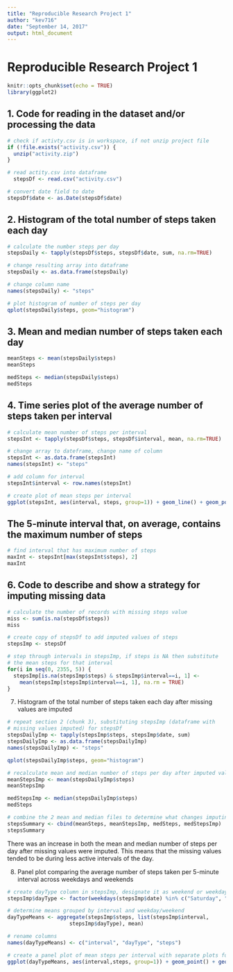 ```yaml
---
title: "Reproducible Research Project 1"
author: "kev716"
date: "September 14, 2017"
output: html_document
---
```


# Reproducible Research Project 1

```r
knitr::opts_chunk$set(echo = TRUE)
library(ggplot2)
```

## 1. Code for reading in the dataset and/or processing the data

```r

# check if activty.csv is in workspace, if not unzip project file
if (!file.exists("activity.csv")) {
  unzip("activity.zip")
}

# read actity.csv into dataframe
  stepsDf <- read.csv("activity.csv")

# convert date field to date
stepsDf$date <- as.Date(stepsDf$date)
```

## 2. Histogram of the total number of steps taken each day

```r
# calculate the number steps per day
stepsDaily <- tapply(stepsDf$steps, stepsDf$date, sum, na.rm=TRUE)

# change resulting array into dataframe
stepsDaily <- as.data.frame(stepsDaily)

# change column name
names(stepsDaily) <- "steps"

# plot histogram of number of steps per day
qplot(stepsDaily$steps, geom="histogram")
```

## 3. Mean and median number of steps taken each day

```r

meanSteps <- mean(stepsDaily$steps)
meanSteps

medSteps <- median(stepsDaily$steps)
medSteps
```

## 4. Time series plot of the average number of steps taken per interval

```r

# calculate mean number of steps per interval
stepsInt <- tapply(stepsDf$steps, stepsDf$interval, mean, na.rm=TRUE)

# change array to dateframe, change name of column
stepsInt <- as.data.frame(stepsInt)
names(stepsInt) <- "steps"

# add column for interval
stepsInt$interval <- row.names(stepsInt)

# create plot of mean steps per interval
ggplot(stepsInt, aes(interval, steps, group=1)) + geom_line() + geom_point()
```

## The 5-minute interval that, on average, contains the maximum number of steps

```r

# find interval that has maximum number of steps
maxInt <- stepsInt[max(stepsInt$steps), 2]
maxInt
```

## 6. Code to describe and show a strategy for imputing missing data

```r
# calculate the number of records with missing steps value
miss <- sum(is.na(stepsDf$steps))
miss

# create copy of stepsDf to add imputed values of steps
stepsImp <- stepsDf

# step through intervals in stepsImp, if steps is NA then substitute 
# the mean steps for that interval
for(i in seq(0, 2355, 5)) {
  stepsImp[is.na(stepsImp$steps) & stepsImp$interval==i, 1] <-
    mean(stepsImp[stepsImp$interval==i, 1], na.rm = TRUE)
}
```

7. Histogram of the total number of steps taken each day after missing values are imputed

```r
# repeat section 2 (chunk 3), substituting stepsImp (dataframe with 
# missing values imputed) for stepsDf
stepsDailyImp <- tapply(stepsImp$steps, stepsImp$date, sum)
stepsDailyImp <- as.data.frame(stepsDailyImp)
names(stepsDailyImp) <- "steps"

qplot(stepsDailyImp$steps, geom="histogram")
```

```r
# recalculate mean and median number of steps per day after imputed values are added
meanStepsImp <- mean(stepsDailyImp$steps)
meanStepsImp

medStepsImp <- median(stepsDailyImp$steps)
medSteps

# combine the 2 mean and median files to determine what changes imputing missing values made
stepsSummary <- cbind(meanSteps, meanStepsImp, medSteps, medStepsImp)
stepsSummary
```

There was an increase in both the mean and median number of steps per day after missing values were imputed. This means that the missing values tended to be during less active intervals of the day.

8. Panel plot comparing the average number of steps taken per 5-minute interval across weekdays and weekends

```r
# create dayType column in stepsImp, designate it as weekend or weekday based on the date
stepsImp$dayType <- factor(weekdays(stepsImp$date) %in% c("Saturday", "Sunday"), levels=c(FALSE, TRUE), labels=c("weekday","weekend"))

# determine means grouped by interval and weekday/weekend
dayTypeMeans <- aggregate(stepsImp$steps, list(stepsImp$interval,
                    stepsImp$dayType), mean)

# rename columns
names(dayTypeMeans) <- c("interval", "dayType", "steps")

# create a panel plot of mean steps per interval with separate plots for weekdays and weekends
ggplot(dayTypeMeans, aes(interval,steps, group=1)) + geom_point() + geom_line() + facet_wrap(~dayType, nrow=1) + labs(y="Steps", x="Interval")

```
